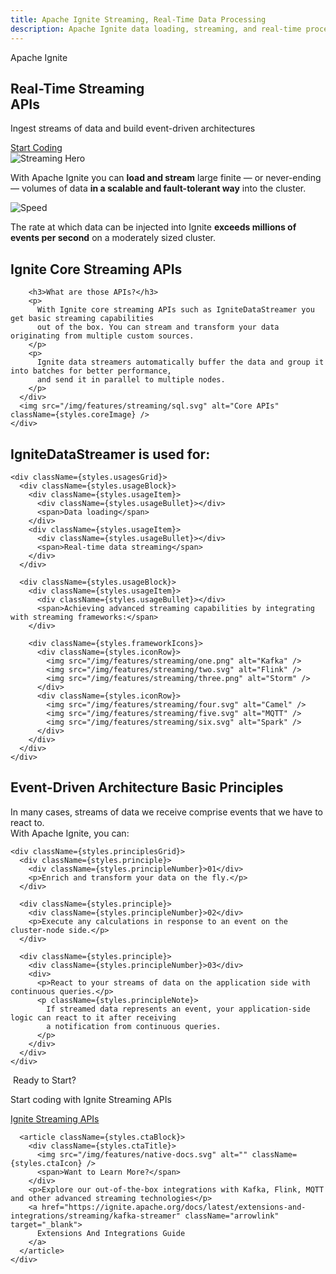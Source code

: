 ```yaml
---
title: Apache Ignite Streaming, Real-Time Data Processing
description: Apache Ignite data loading, streaming, and real-time processing capabilities allow to inject large amounts of data into an Ignite cluster in a scalable and fault-tolerant way. Learn more here.
---
```



<section className={styles.hero}>
  <div className="container">
    <div className={styles.heroContent}>
      <div className={styles.heroMain}>
        <p className={styles.heroPre}>Apache Ignite</p>
        <h1 className={styles.heroTitle}>Real-Time Streaming<br />APIs</h1>
        <p className={styles.heroDescription}>
          Ingest streams of data and build event-driven architectures
        </p>
        <div className={styles.heroAction}>
          <a href="https://ignite.apache.org/docs/latest/index" className="button button--primary">
            Start Coding
          </a>
        </div>
      </div>
      <img src="/img/features/streaming/hero-image.svg" alt="Streaming Hero" className={styles.heroImage} />
    </div>
  </div>
</section>

<section className={styles.intro}>
  <div className="container">
    <div className={styles.introContent}>
      <p className="h4">
        With Apache Ignite you can <strong>load and stream</strong> large finite — or never-ending — volumes
        of data <strong>in a scalable and fault-tolerant way</strong> into the cluster.
      </p>
      <div className={styles.speedHighlight}>
        <img src="/img/features/streaming/speed.png" alt="Speed" className={styles.speedIcon} />
        <p>
          The rate at which data can be injected into Ignite <strong>exceeds millions of events per second</strong> on
          a moderately sized cluster.
        </p>
      </div>
    </div>
  </div>
</section>

<section className={styles.coreApis}>
  <div className="container">
    <div className={styles.coreContent}>
      <div className={styles.coreText}>
        <h2 className="h4">Ignite Core Streaming APIs</h2>

        <h3>What are those APIs?</h3>
        <p>
          With Ignite core streaming APIs such as IgniteDataStreamer you get basic streaming capabilities
          out of the box. You can stream and transform your data originating from multiple custom sources.
        </p>
        <p>
          Ignite data streamers automatically buffer the data and group it into batches for better performance,
          and send it in parallel to multiple nodes.
        </p>
      </div>
      <img src="/img/features/streaming/sql.svg" alt="Core APIs" className={styles.coreImage} />
    </div>
  </div>
</section>

<section className={styles.usedFor}>
  <div className="container">
    <h2 className="h4">IgniteDataStreamer is used for:</h2>

    <div className={styles.usagesGrid}>
      <div className={styles.usageBlock}>
        <div className={styles.usageItem}>
          <div className={styles.usageBullet}></div>
          <span>Data loading</span>
        </div>
        <div className={styles.usageItem}>
          <div className={styles.usageBullet}></div>
          <span>Real-time data streaming</span>
        </div>
      </div>

      <div className={styles.usageBlock}>
        <div className={styles.usageItem}>
          <div className={styles.usageBullet}></div>
          <span>Achieving advanced streaming capabilities by integrating with streaming frameworks:</span>
        </div>

        <div className={styles.frameworkIcons}>
          <div className={styles.iconRow}>
            <img src="/img/features/streaming/one.png" alt="Kafka" />
            <img src="/img/features/streaming/two.svg" alt="Flink" />
            <img src="/img/features/streaming/three.png" alt="Storm" />
          </div>
          <div className={styles.iconRow}>
            <img src="/img/features/streaming/four.svg" alt="Camel" />
            <img src="/img/features/streaming/five.svg" alt="MQTT" />
            <img src="/img/features/streaming/six.svg" alt="Spark" />
          </div>
        </div>
      </div>
    </div>
  </div>
</section>

<section className={styles.eventDriven}>
  <div className="container">
    <h2 className="h4">Event-Driven Architecture Basic Principles</h2>
    <p className={styles.eventIntro}>
      In many cases, streams of data we receive comprise events that we have to react to.
      <br />
      <span className={styles.highlight}>With Apache Ignite, you can:</span>
    </p>

    <div className={styles.principlesGrid}>
      <div className={styles.principle}>
        <div className={styles.principleNumber}>01</div>
        <p>Enrich and transform your data on the fly.</p>
      </div>

      <div className={styles.principle}>
        <div className={styles.principleNumber}>02</div>
        <p>Execute any calculations in response to an event on the cluster-node side.</p>
      </div>

      <div className={styles.principle}>
        <div className={styles.principleNumber}>03</div>
        <div>
          <p>React to your streams of data on the application side with continuous queries.</p>
          <p className={styles.principleNote}>
            If streamed data represents an event, your application-side logic can react to it after receiving
            a notification from continuous queries.
          </p>
        </div>
      </div>
    </div>
  </div>
</section>

<section className={styles.ctaSection}>
  <div className="container">
    <div className={styles.ctaGrid}>
      <article className={styles.ctaBlock}>
        <div className={styles.ctaTitle}>
          <img src="/img/features/native-rocket.svg" alt="" className={styles.ctaIcon} />
          <span>Ready to Start?</span>
        </div>
        <p>Start coding with Ignite Streaming APIs</p>
        <a href="https://ignite.apache.org/docs/latest/data-streaming" className="arrowlink" target="_blank">
          Ignite Streaming APIs
        </a>
      </article>

      <article className={styles.ctaBlock}>
        <div className={styles.ctaTitle}>
          <img src="/img/features/native-docs.svg" alt="" className={styles.ctaIcon} />
          <span>Want to Learn More?</span>
        </div>
        <p>Explore our out-of-the-box integrations with Kafka, Flink, MQTT and other advanced streaming technologies</p>
        <a href="https://ignite.apache.org/docs/latest/extensions-and-integrations/streaming/kafka-streamer" className="arrowlink" target="_blank">
          Extensions And Integrations Guide
        </a>
      </article>
    </div>
  </div>
</section>
